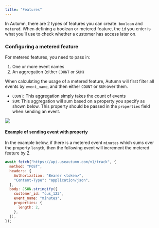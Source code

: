 ```yaml
---
title: "Features"
---
```


In Autumn, there are 2 types of features you can create: `boolean` and `metered`. When defining a boolean or metered feature, the `id` you enter is what you'll use to check whether a customer has access later on.

### Configuring a metered feature

For metered features, you need to pass in:

1. One or more event names
2. An aggregation (either `COUNT` or `SUM`)

When calculating the usage of a metered feature, Autumn will first filter all events by `event_name`, and then either `COUNT` or `SUM` over them.

- `COUNT`: This aggregation simply takes the count of events
- `SUM`: This aggregation will sum based on a property you specify as shown below. This property should be passed in the `properties` field when sending an event.

<img
  className="border rounded-md"
  width={400}
  src="/assets/screenshots/create_feature2.png"
/>

#### Example of sending event with property

In the example below, if there is a metered event `minutes` which sums over the property `length`, then the following event will increment the metered feature by 2.

```js
await fetch("https://api.useautumn.com/v1/track", {
  method: "POST",
  headers: {
    Authorization: "Bearer <token>",
    "Content-Type": "application/json",
  },
  body: JSON.stringify({
    customer_id: "cus_123",
    event_name: "minutes",
    properties: {
      length: 2,
    },
  }),
});
```

